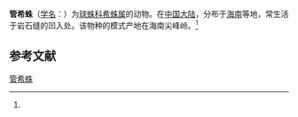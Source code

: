 {{Speciesbox
| name = 管希蛛
| status = 
| status_system = 
| image = 
| genus = Achaearanea
| species = ducta
| authority = (Zhu, 1998)<ref name='id12956'>{{cite web| url =http://www.bioinfo.cn/db05/BjdwSpecies.php?action=view&id=12956| title =管希蛛| work =《中国动物物种编目数据库》| publisher =中国科学院微生物研究所| author =中国科学院动物研究所| accessdate =2009-04-28| deadurl =yes| archiveurl =https://web.archive.org/web/20160305092559/http://www.bioinfo.cn/db05/BjdwSpecies.php?action=view&id=12956| archivedate =2016-03-05}}</ref>
}}

'''管希蛛'''（[[学名|学名]]：{{lang|la|''Achaearanea ducta''}}）为[[球蛛科|球蛛科]][[希蛛属|希蛛属]]的动物。在[[中国大陆|中国大陆]]，分布于[[海南|海南]]等地，常生活于岩石缝的凹入处。该物种的模式产地在海南尖峰岭。<ref name='id12956'/>

== 参考文献 ==
{{reflist}}

{{Wikispecies|Achaearanea ducta}}

[[Category:希蛛属|管希蛛]]


{{蜘蛛小作品}}